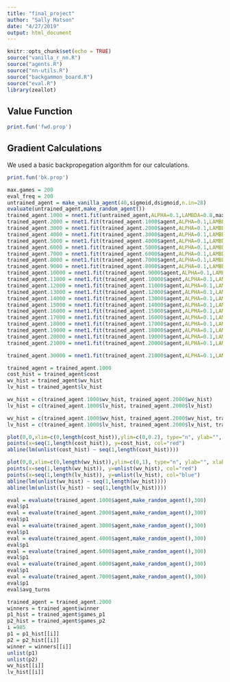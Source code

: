 ```yaml
---
title: "final_project"
author: "Sally Matson"
date: "4/27/2019"
output: html_document
---
```


```r
knitr::opts_chunk$set(echo = TRUE)
source("vanilla_r_nn.R")
source("agents.R")
source("nn-utils.R")
source("backgammon_board.R")
source("eval.R")
library(zeallot)
```

## Value Function
```r
print.fun('fwd.prop')
```


## Gradient Calculations
We used a basic backpropegation algorithm for our calculations.
```r
print.fun('bk.prop')
```


```r
max.games = 200
eval_freq = 200
untrained_agent = make_vanilla_agent(40,sigmoid,dsigmoid,n.in=28)
evaluate(untrained_agent,make_random_agent())
trained_agent.1000 = nnet1.fit(untrained_agent,ALPHA=0.1,LAMBDA=0.8,max.games,FALSE,eval_freq)
trained_agent.2000 = nnet1.fit(trained_agent.1000$agent,ALPHA=0.1,LAMBDA=0.8,max.games,FALSE,eval_freq)
trained_agent.3000 = nnet1.fit(trained_agent.2000$agent,ALPHA=0.1,LAMBDA=0.8,max.games,FALSE,eval_freq)
trained_agent.4000 = nnet1.fit(trained_agent.3000$agent,ALPHA=0.1,LAMBDA=0.8,max.games,FALSE,eval_freq)
trained_agent.5000 = nnet1.fit(trained_agent.4000$agent,ALPHA=0.1,LAMBDA=0.8,max.games,FALSE,eval_freq)
trained_agent.6000 = nnet1.fit(trained_agent.5000$agent,ALPHA=0.1,LAMBDA=0.8,max.games,FALSE,eval_freq)
trained_agent.7000 = nnet1.fit(trained_agent.6000$agent,ALPHA=0.1,LAMBDA=0.8,max.games,FALSE,eval_freq)
trained_agent.8000 = nnet1.fit(trained_agent.7000$agent,ALPHA=0.1,LAMBDA=0.8,max.games,FALSE,eval_freq)
trained_agent.9000 = nnet1.fit(trained_agent.8000$agent,ALPHA=0.1,LAMBDA=0.8,max.games,FALSE,eval_freq)
trained_agent.10000 = nnet1.fit(trained_agent.9000$agent,ALPHA=0.1,LAMBDA=0.8,max.games,FALSE,eval_freq)
trained_agent.11000 = nnet1.fit(trained_agent.10000$agent,ALPHA=0.1,LAMBDA=0.8,max.games,FALSE,eval_freq)
trained_agent.12000 = nnet1.fit(trained_agent.11000$agent,ALPHA=0.1,LAMBDA=0.8,max.games,FALSE,eval_freq)
trained_agent.13000 = nnet1.fit(trained_agent.12000$agent,ALPHA=0.1,LAMBDA=0.8,max.games,FALSE,eval_freq)
trained_agent.14000 = nnet1.fit(trained_agent.13000$agent,ALPHA=0.1,LAMBDA=0.8,max.games,FALSE,eval_freq)
trained_agent.15000 = nnet1.fit(trained_agent.14000$agent,ALPHA=0.1,LAMBDA=0.8,max.games,FALSE,eval_freq)
trained_agent.16000 = nnet1.fit(trained_agent.15000$agent,ALPHA=0.1,LAMBDA=0.8,max.games,FALSE,eval_freq)
trained_agent.17000 = nnet1.fit(trained_agent.16000$agent,ALPHA=0.1,LAMBDA=0.8,max.games,FALSE,eval_freq)
trained_agent.18000 = nnet1.fit(trained_agent.17000$agent,ALPHA=0.1,LAMBDA=0.8,max.games,FALSE,eval_freq)
trained_agent.19000 = nnet1.fit(trained_agent.18000$agent,ALPHA=0.1,LAMBDA=0.8,max.games,FALSE,eval_freq)
trained_agent.20000 = nnet1.fit(trained_agent.19000$agent,ALPHA=0.1,LAMBDA=0.8,max.games,FALSE,eval_freq)
trained_agent.21000 = nnet1.fit(trained_agent.20000$agent,ALPHA=0.1,LAMBDA=0.8,max.games,FALSE,eval_freq)

trained_agent.30000 = nnet1.fit(trained_agent.21000$agent,ALPHA=0.1,LAMBDA=0.8,9000,FALSE,eval_freq)


```



```r
trained_agent = trained_agent.1000
cost_hist = trained_agent$cost
wv_hist = trained_agent$wv_hist
lv_hist = trained_agent$lv_hist

wv_hist = c(trained_agent.1000$wv_hist, trained_agent.2000$wv_hist)
lv_hist = c(trained_agent.1000$lv_hist, trained_agent.2000$lv_hist)

wv_hist = c(trained_agent.1000$wv_hist, trained_agent.2000$wv_hist, trained_agent.3000$wv_hist, trained_agent.4000$wv_hist)
lv_hist = c(trained_agent.1000$lv_hist, trained_agent.2000$lv_hist, trained_agent.3000$lv_hist, trained_agent.4000$lv_hist)

plot(0,0,xlim=c(0,length(cost_hist)),ylim=c(0,0.2), type="n", ylab="", xlab="Epochs")
points(x=seq(1,length(cost_hist)), y=cost_hist, col="red")
abline(lm(unlist(cost_hist) ~ seq(1,length(cost_hist))))

plot(0,0,xlim=c(0,length(wv_hist)),ylim=c(0,1), type="n", ylab="", xlab="Epochs")
points(x=seq(1,length(wv_hist)), y=unlist(wv_hist), col="red")
points(x=seq(1,length(lv_hist)), y=unlist(lv_hist), col="blue")
abline(lm(unlist(wv_hist) ~ seq(1,length(wv_hist))))
abline(lm(unlist(lv_hist) ~ seq(1,length(lv_hist))))
```


```r
eval = evaluate(trained_agent.1000$agent,make_random_agent(),300)
eval$p1
eval = evaluate(trained_agent.2000$agent,make_random_agent(),300)
eval$p1
eval = evaluate(trained_agent.3000$agent,make_random_agent(),300)
eval$p1
eval = evaluate(trained_agent.4000$agent,make_random_agent(),300)
eval$p1
eval = evaluate(trained_agent.5000$agent,make_random_agent(),300)
eval$p1
eval = evaluate(trained_agent.6000$agent,make_random_agent(),300)
eval$p1
eval = evaluate(trained_agent.7000$agent,make_random_agent(),300)
eval$p1
eval$avg_turns
```

```r
trained_agent = trained_agent.2000
winners = trained_agent$winner
p1_hist = trained_agent$games_p1
p2_hist = trained_agent$games_p2
i =985
p1 = p1_hist[[i]]
p2 = p2_hist[[i]]
winner = winners[[i]]
unlist(p1)
unlist(p2)
wv_hist[[i]]
lv_hist[[i]]
```

